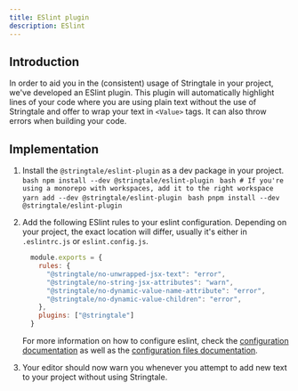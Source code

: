 ```yaml
---
title: ESlint plugin
description: ESlint
---
```



## Introduction

In order to aid you in the (consistent) usage of Stringtale in your project, we've developed an ESlint plugin.
This plugin will automatically highlight lines of your code where you are using plain text without the use of
Stringtale and offer to wrap your text in `<Value>` tags. It can also throw errors when building your code.

## Implementation

1. Install the `@stringtale/eslint-plugin` as a dev package in your project.
   <Tabs>
     <TabItem label="npm">
       ```bash
         npm install --dev @stringtale/eslint-plugin
       ```
     </TabItem>
     <TabItem label="Yarn">
       ```bash
         # If you're using a monorepo with workspaces, add it to the right workspace
         yarn add --dev @stringtale/eslint-plugin
       ```
      </TabItem>
     <TabItem label="pnpm">
       ```bash
         pnpm install --dev @stringtale/eslint-plugin
       ```
      </TabItem>
   </Tabs>

2. Add the following ESlint rules to your eslint configuration. Depending on your project, the exact location
will differ, usually it's either in `.eslintrc.js` or `eslint.config.js`.

    ```js
      module.exports = {
        rules: {
          "@stringtale/no-unwrapped-jsx-text": "error",
          "@stringtale/no-string-jsx-attributes": "warn",
          "@stringtale/no-dynamic-value-name-attribute": "error",
          "@stringtale/no-dynamic-value-children": "error",
        },
        plugins: ["@stringtale"]
      }  
    ```

    For more information on how to
    configure eslint, check the [configuration documentation](https://eslint.org/docs/latest/use/configure/) as well as
    the [configuration files documentation](https://eslint.org/docs/latest/use/configure/configuration-files).
3. Your editor should now warn you whenever you attempt to add new text to your project without using Stringtale.


